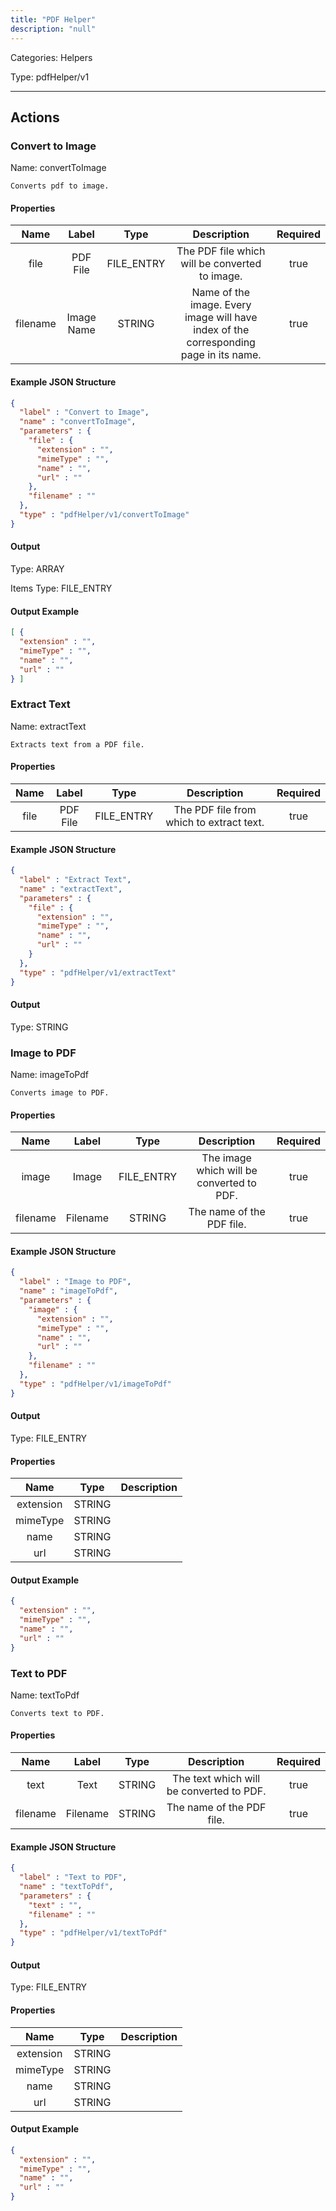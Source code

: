 ```yaml
---
title: "PDF Helper"
description: "null"
---
```



Categories: Helpers


Type: pdfHelper/v1

<hr />




## Actions


### Convert to Image
Name: convertToImage

`Converts pdf to image.`

#### Properties

|      Name       |      Label     |     Type     |     Description     | Required |
|:---------------:|:--------------:|:------------:|:-------------------:|:--------:|
| file | PDF File | FILE_ENTRY | The PDF file which will be converted to image. | true |
| filename | Image Name | STRING | Name of the image. Every image will have index of the corresponding page in its name. | true |

#### Example JSON Structure
```json
{
  "label" : "Convert to Image",
  "name" : "convertToImage",
  "parameters" : {
    "file" : {
      "extension" : "",
      "mimeType" : "",
      "name" : "",
      "url" : ""
    },
    "filename" : ""
  },
  "type" : "pdfHelper/v1/convertToImage"
}
```

#### Output



Type: ARRAY


Items Type: FILE_ENTRY






#### Output Example
```json
[ {
  "extension" : "",
  "mimeType" : "",
  "name" : "",
  "url" : ""
} ]
```


### Extract Text
Name: extractText

`Extracts text from a PDF file.`

#### Properties

|      Name       |      Label     |     Type     |     Description     | Required |
|:---------------:|:--------------:|:------------:|:-------------------:|:--------:|
| file | PDF File | FILE_ENTRY | The PDF file from which to extract text. | true |

#### Example JSON Structure
```json
{
  "label" : "Extract Text",
  "name" : "extractText",
  "parameters" : {
    "file" : {
      "extension" : "",
      "mimeType" : "",
      "name" : "",
      "url" : ""
    }
  },
  "type" : "pdfHelper/v1/extractText"
}
```

#### Output



Type: STRING








### Image to PDF
Name: imageToPdf

`Converts image to PDF.`

#### Properties

|      Name       |      Label     |     Type     |     Description     | Required |
|:---------------:|:--------------:|:------------:|:-------------------:|:--------:|
| image | Image | FILE_ENTRY | The image which will be converted to PDF. | true |
| filename | Filename | STRING | The name of the PDF file. | true |

#### Example JSON Structure
```json
{
  "label" : "Image to PDF",
  "name" : "imageToPdf",
  "parameters" : {
    "image" : {
      "extension" : "",
      "mimeType" : "",
      "name" : "",
      "url" : ""
    },
    "filename" : ""
  },
  "type" : "pdfHelper/v1/imageToPdf"
}
```

#### Output



Type: FILE_ENTRY


#### Properties

|     Name     |     Type     |     Description     |
|:------------:|:------------:|:-------------------:|
| extension | STRING |  |
| mimeType | STRING |  |
| name | STRING |  |
| url | STRING |  |




#### Output Example
```json
{
  "extension" : "",
  "mimeType" : "",
  "name" : "",
  "url" : ""
}
```


### Text to PDF
Name: textToPdf

`Converts text to PDF.`

#### Properties

|      Name       |      Label     |     Type     |     Description     | Required |
|:---------------:|:--------------:|:------------:|:-------------------:|:--------:|
| text | Text | STRING | The text which will be converted to PDF. | true |
| filename | Filename | STRING | The name of the PDF file. | true |

#### Example JSON Structure
```json
{
  "label" : "Text to PDF",
  "name" : "textToPdf",
  "parameters" : {
    "text" : "",
    "filename" : ""
  },
  "type" : "pdfHelper/v1/textToPdf"
}
```

#### Output



Type: FILE_ENTRY


#### Properties

|     Name     |     Type     |     Description     |
|:------------:|:------------:|:-------------------:|
| extension | STRING |  |
| mimeType | STRING |  |
| name | STRING |  |
| url | STRING |  |




#### Output Example
```json
{
  "extension" : "",
  "mimeType" : "",
  "name" : "",
  "url" : ""
}
```




